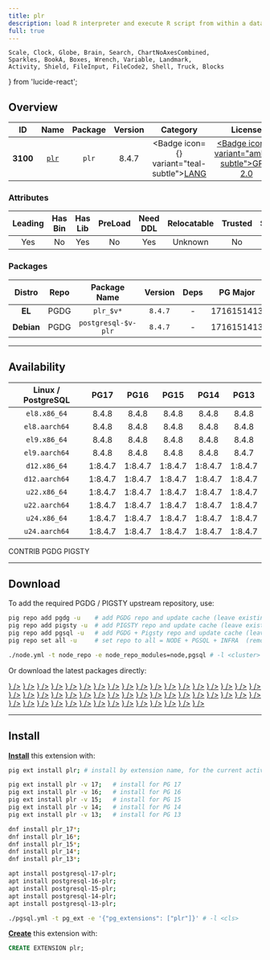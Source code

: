 ```yaml
---
title: plr
description: load R interpreter and execute R script from within a database
full: true
---
```


    Scale, Clock, Globe, Brain, Search, ChartNoAxesCombined,
    Sparkles, BookA, Boxes, Wrench, Variable, Landmark,
    Activity, Shield, FileInput, FileCode2, Shell, Truck, Blocks
} from 'lucide-react';

## Overview

| <TooltipIconButton tooltip="Extension unique identifier" side="top">ID</TooltipIconButton> | <TooltipIconButton tooltip="Extension name" side="top">Name</TooltipIconButton> | <TooltipIconButton tooltip="Package name for installation" side="top">Package</TooltipIconButton> | <TooltipIconButton tooltip="Latest available extension version" side="top">Version</TooltipIconButton> | <TooltipIconButton tooltip="Extension category" side="top">Category</TooltipIconButton> | <TooltipIconButton tooltip="Open source license" side="top">License</TooltipIconButton> | <TooltipIconButton tooltip="Programming language" side="top">Lang</TooltipIconButton> |
|:--------:|:--------:|:----------:|:--------------:|:---------------------------------------:|:------------------------------------------------------:|:----:|
| **3100** | [`plr`](https://github.com/postgres-plr/plr) | `plr` | 8.4.7 | <Badge icon={<BookA />} variant="teal-subtle"><a href="/ext/lang" className="no-underline">LANG</a></Badge> | <a href="/ext/list/license#gpl-20" className="no-underline"><Badge icon={<Scale />} variant="amber-subtle">GPL-2.0</Badge></a> | <a href="/ext/list/lang#c"><Badge icon={<FileCode2 />} variant="blue-subtle">C</Badge></a> |

### Attributes

| <TooltipIconButton tooltip="The Primary Leading extension in the Package" side="top">Leading</TooltipIconButton> | <TooltipIconButton tooltip="Contains binary utils" side="top">Has Bin</TooltipIconButton> | <TooltipIconButton tooltip="Contains .so shared library files" side="top">Has Lib</TooltipIconButton> | <TooltipIconButton tooltip="Requires preloading via shared_preload_libraries" side="top">PreLoad</TooltipIconButton> | <TooltipIconButton tooltip="Requires CREATE EXTENSION DDL command" side="top">Need DDL</TooltipIconButton> | <TooltipIconButton tooltip="Can be installed in any schema" side="top">Relocatable</TooltipIconButton> | <TooltipIconButton tooltip="Can be created by non-superuser" side="top">Trusted</TooltipIconButton> | <TooltipIconButton tooltip="Schemas used by this extension" side="top">Schemas</TooltipIconButton> |
|:-------:|:-------:|:-------:|:-------:|:--------:|:-----------:|:-------:|:-------:|
| Yes | No | Yes | No | Yes | Unknown | No | - |

### Packages

| <TooltipIconButton tooltip="Linux distribution family, EL or Debian" side="top">Distro</TooltipIconButton> | <TooltipIconButton tooltip="Package repository" side="top">Repo</TooltipIconButton> | <TooltipIconButton tooltip="The RPM/DEB Package Name Pattern (replace $v with real pg major)" side="top">Package Name</TooltipIconButton> | <TooltipIconButton tooltip="Latest package version" side="top">Version</TooltipIconButton> | <TooltipIconButton tooltip="RPM/DEB Package dependencies" side="top">Deps</TooltipIconButton> | <TooltipIconButton tooltip="Available in these PostgreSQL Major Versions" side="top">PG Major</TooltipIconButton> |
|:----------:|:--------:|:------------------------:|:-----------:|:------------:|:------------------:|
|   **EL**   | <Badge variant="blue-subtle"><span className="font-bold">PGDG</span></Badge> | `plr_$v*` | `8.4.7` | - | <Badge variant="green-subtle">17</Badge><Badge variant="green-subtle">16</Badge><Badge variant="green-subtle">15</Badge><Badge variant="green-subtle">14</Badge><Badge variant="green-subtle">13</Badge> |
| **Debian** | <Badge variant="blue-subtle"><span className="font-bold">PGDG</span></Badge> | `postgresql-$v-plr` | `8.4.7` | - | <Badge variant="green-subtle">17</Badge><Badge variant="green-subtle">16</Badge><Badge variant="green-subtle">15</Badge><Badge variant="green-subtle">14</Badge><Badge variant="green-subtle">13</Badge> |



------

## Availability

| <TooltipIconButton tooltip="Linux Distro Arch / PostgreSQL Major Version" side="top">Linux / PostgreSQL </TooltipIconButton> | **PG17** | **PG16** | **PG15** | **PG14** | **PG13** |
|:-----:|:-----:|:-----:|:-----:|:-----:|:-----:|
| `el8.x86_64` | <Badge variant="blue-subtle">8.4.8</Badge> | <Badge variant="blue-subtle">8.4.8</Badge> | <Badge variant="blue-subtle">8.4.8</Badge> | <Badge variant="blue-subtle">8.4.8</Badge> | <Badge variant="blue-subtle">8.4.8</Badge> |
| `el8.aarch64` | <Badge variant="blue-subtle">8.4.8</Badge> | <Badge variant="blue-subtle">8.4.8</Badge> | <Badge variant="blue-subtle">8.4.8</Badge> | <Badge variant="blue-subtle">8.4.8</Badge> | <Badge variant="blue-subtle">8.4.8</Badge> |
| `el9.x86_64` | <Badge variant="blue-subtle">8.4.8</Badge> | <Badge variant="blue-subtle">8.4.8</Badge> | <Badge variant="blue-subtle">8.4.8</Badge> | <Badge variant="blue-subtle">8.4.8</Badge> | <Badge variant="blue-subtle">8.4.8</Badge> |
| `el9.aarch64` | <Badge variant="blue-subtle">8.4.8</Badge> | <Badge variant="blue-subtle">8.4.8</Badge> | <Badge variant="blue-subtle">8.4.8</Badge> | <Badge variant="blue-subtle">8.4.8</Badge> | <Badge variant="blue-subtle">8.4.7</Badge> |
| `d12.x86_64` | <Badge variant="blue-subtle">1:8.4.7</Badge> | <Badge variant="blue-subtle">1:8.4.7</Badge> | <Badge variant="blue-subtle">1:8.4.7</Badge> | <Badge variant="blue-subtle">1:8.4.7</Badge> | <Badge variant="blue-subtle">1:8.4.7</Badge> |
| `d12.aarch64` | <Badge variant="blue-subtle">1:8.4.7</Badge> | <Badge variant="blue-subtle">1:8.4.7</Badge> | <Badge variant="blue-subtle">1:8.4.7</Badge> | <Badge variant="blue-subtle">1:8.4.7</Badge> | <Badge variant="blue-subtle">1:8.4.7</Badge> |
| `u22.x86_64` | <Badge variant="blue-subtle">1:8.4.7</Badge> | <Badge variant="blue-subtle">1:8.4.7</Badge> | <Badge variant="blue-subtle">1:8.4.7</Badge> | <Badge variant="blue-subtle">1:8.4.7</Badge> | <Badge variant="blue-subtle">1:8.4.7</Badge> |
| `u22.aarch64` | <Badge variant="blue-subtle">1:8.4.7</Badge> | <Badge variant="blue-subtle">1:8.4.7</Badge> | <Badge variant="blue-subtle">1:8.4.7</Badge> | <Badge variant="blue-subtle">1:8.4.7</Badge> | <Badge variant="blue-subtle">1:8.4.7</Badge> |
| `u24.x86_64` | <Badge variant="blue-subtle">1:8.4.7</Badge> | <Badge variant="blue-subtle">1:8.4.7</Badge> | <Badge variant="blue-subtle">1:8.4.7</Badge> | <Badge variant="blue-subtle">1:8.4.7</Badge> | <Badge variant="blue-subtle">1:8.4.7</Badge> |
| `u24.aarch64` | <Badge variant="blue-subtle">1:8.4.7</Badge> | <Badge variant="blue-subtle">1:8.4.7</Badge> | <Badge variant="blue-subtle">1:8.4.7</Badge> | <Badge variant="blue-subtle">1:8.4.7</Badge> | <Badge variant="blue-subtle">1:8.4.7</Badge> |

<Badge variant="green-subtle"><span className="font-black">CONTRIB</span></Badge> <Badge variant="blue-subtle"><span className="font-black">PGDG</span></Badge> <Badge variant="amber-subtle"><span className="font-black">PIGSTY</span></Badge>

------

## Download

To add the required PGDG / PIGSTY upstream repository, use:

```bash tab="pig"
pig repo add pgdg -u    # add PGDG repo and update cache (leave existing repos)
pig repo add pigsty -u  # add PIGSTY repo and update cache (leave existing repos)
pig repo add pgsql -u   # add PGDG + Pigsty repo and update cache (leave existing repos)
pig repo set all -u     # set repo to all = NODE + PGSQL + INFRA  (remove existing repos)
```
```bash tab="pigsty"
./node.yml -t node_repo -e node_repo_modules=node,pgsql # -l <cluster>
```

Or download the latest packages directly:

<Files>
    <Folder name="el8.x86_64">
        <a href="https://download.postgresql.org/pub/repos/yum/17/redhat/rhel-8-x86_64/plr_17-8.4.8-1PGDG.rhel8.x86_64.rpm"><File name="plr_17-8.4.8-1PGDG.rhel8.x86_64.rpm" icon={<Package className="text-emerald-500" />} /></a>
        <a href="https://download.postgresql.org/pub/repos/yum/16/redhat/rhel-8-x86_64/plr_16-8.4.8-1PGDG.rhel8.x86_64.rpm"><File name="plr_16-8.4.8-1PGDG.rhel8.x86_64.rpm" icon={<Package className="text-emerald-500" />} /></a>
        <a href="https://download.postgresql.org/pub/repos/yum/15/redhat/rhel-8-x86_64/plr_15-8.4.8-1PGDG.rhel8.x86_64.rpm"><File name="plr_15-8.4.8-1PGDG.rhel8.x86_64.rpm" icon={<Package className="text-emerald-500" />} /></a>
        <a href="https://download.postgresql.org/pub/repos/yum/14/redhat/rhel-8-x86_64/plr_14-8.4.8-1PGDG.rhel8.x86_64.rpm"><File name="plr_14-8.4.8-1PGDG.rhel8.x86_64.rpm" icon={<Package className="text-emerald-500" />} /></a>
        <a href="https://download.postgresql.org/pub/repos/yum/13/redhat/rhel-8-x86_64/plr_13-8.4.8-1PGDG.rhel8.x86_64.rpm"><File name="plr_13-8.4.8-1PGDG.rhel8.x86_64.rpm" icon={<Package className="text-emerald-500" />} /></a>
    </Folder>
    <Folder name="el8.aarch64">
        <a href="https://download.postgresql.org/pub/repos/yum/17/redhat/rhel-8-aarch64/plr_17-8.4.8-1PGDG.rhel8.aarch64.rpm"><File name="plr_17-8.4.8-1PGDG.rhel8.aarch64.rpm" icon={<Package className="text-orange-500" />} /></a>
        <a href="https://download.postgresql.org/pub/repos/yum/16/redhat/rhel-8-aarch64/plr_16-8.4.8-1PGDG.rhel8.aarch64.rpm"><File name="plr_16-8.4.8-1PGDG.rhel8.aarch64.rpm" icon={<Package className="text-orange-500" />} /></a>
        <a href="https://download.postgresql.org/pub/repos/yum/15/redhat/rhel-8-aarch64/plr_15-8.4.8-1PGDG.rhel8.aarch64.rpm"><File name="plr_15-8.4.8-1PGDG.rhel8.aarch64.rpm" icon={<Package className="text-orange-500" />} /></a>
        <a href="https://download.postgresql.org/pub/repos/yum/14/redhat/rhel-8-aarch64/plr_14-8.4.8-1PGDG.rhel8.aarch64.rpm"><File name="plr_14-8.4.8-1PGDG.rhel8.aarch64.rpm" icon={<Package className="text-orange-500" />} /></a>
        <a href="https://download.postgresql.org/pub/repos/yum/13/redhat/rhel-8-aarch64/plr_13-8.4.8-1PGDG.rhel8.aarch64.rpm"><File name="plr_13-8.4.8-1PGDG.rhel8.aarch64.rpm" icon={<Package className="text-orange-500" />} /></a>
    </Folder>
    <Folder name="el9.x86_64">
        <a href="https://download.postgresql.org/pub/repos/yum/17/redhat/rhel-9-x86_64/plr_17-8.4.8-1PGDG.rhel9.x86_64.rpm"><File name="plr_17-8.4.8-1PGDG.rhel9.x86_64.rpm" icon={<Package className="text-emerald-500" />} /></a>
        <a href="https://download.postgresql.org/pub/repos/yum/16/redhat/rhel-9-x86_64/plr_16-8.4.8-1PGDG.rhel9.x86_64.rpm"><File name="plr_16-8.4.8-1PGDG.rhel9.x86_64.rpm" icon={<Package className="text-emerald-500" />} /></a>
        <a href="https://download.postgresql.org/pub/repos/yum/15/redhat/rhel-9-x86_64/plr_15-8.4.8-1PGDG.rhel9.x86_64.rpm"><File name="plr_15-8.4.8-1PGDG.rhel9.x86_64.rpm" icon={<Package className="text-emerald-500" />} /></a>
        <a href="https://download.postgresql.org/pub/repos/yum/14/redhat/rhel-9-x86_64/plr_14-8.4.8-1PGDG.rhel9.x86_64.rpm"><File name="plr_14-8.4.8-1PGDG.rhel9.x86_64.rpm" icon={<Package className="text-emerald-500" />} /></a>
        <a href="https://download.postgresql.org/pub/repos/yum/13/redhat/rhel-9-x86_64/plr_13-8.4.8-1PGDG.rhel9.x86_64.rpm"><File name="plr_13-8.4.8-1PGDG.rhel9.x86_64.rpm" icon={<Package className="text-emerald-500" />} /></a>
    </Folder>
    <Folder name="el9.aarch64">
        <a href="https://download.postgresql.org/pub/repos/yum/17/redhat/rhel-9-aarch64/plr_17-8.4.8-1PGDG.rhel9.aarch64.rpm"><File name="plr_17-8.4.8-1PGDG.rhel9.aarch64.rpm" icon={<Package className="text-orange-500" />} /></a>
        <a href="https://download.postgresql.org/pub/repos/yum/16/redhat/rhel-9-aarch64/plr_16-8.4.8-1PGDG.rhel9.aarch64.rpm"><File name="plr_16-8.4.8-1PGDG.rhel9.aarch64.rpm" icon={<Package className="text-orange-500" />} /></a>
        <a href="https://download.postgresql.org/pub/repos/yum/15/redhat/rhel-9-aarch64/plr_15-8.4.8-1PGDG.rhel9.aarch64.rpm"><File name="plr_15-8.4.8-1PGDG.rhel9.aarch64.rpm" icon={<Package className="text-orange-500" />} /></a>
        <a href="https://download.postgresql.org/pub/repos/yum/14/redhat/rhel-9-aarch64/plr_14-8.4.8-1PGDG.rhel9.aarch64.rpm"><File name="plr_14-8.4.8-1PGDG.rhel9.aarch64.rpm" icon={<Package className="text-orange-500" />} /></a>
        <a href="https://download.postgresql.org/pub/repos/yum/13/redhat/rhel-9-aarch64/plr_13-8.4.7-1PGDG.rhel9.aarch64.rpm"><File name="plr_13-8.4.7-1PGDG.rhel9.aarch64.rpm" icon={<Package className="text-orange-500" />} /></a>
    </Folder>
    <Folder name="d12.x86_64">
        <a href="https://apt.postgresql.org/pub/repos/apt/pool/main/p/plr/postgresql-17-plr_8.4.7-3.pgdg120+1_arm64.deb"><File name="postgresql-17-plr_8.4.7-3.pgdg120+1_arm64.deb" icon={<Box className="text-emerald-500" />} /></a>
        <a href="https://apt.postgresql.org/pub/repos/apt/pool/main/p/plr/postgresql-16-plr_8.4.7-3.pgdg120+1_arm64.deb"><File name="postgresql-16-plr_8.4.7-3.pgdg120+1_arm64.deb" icon={<Box className="text-emerald-500" />} /></a>
        <a href="https://apt.postgresql.org/pub/repos/apt/pool/main/p/plr/postgresql-15-plr_8.4.7-3.pgdg120+1_arm64.deb"><File name="postgresql-15-plr_8.4.7-3.pgdg120+1_arm64.deb" icon={<Box className="text-emerald-500" />} /></a>
        <a href="https://apt.postgresql.org/pub/repos/apt/pool/main/p/plr/postgresql-14-plr_8.4.7-3.pgdg120+1_arm64.deb"><File name="postgresql-14-plr_8.4.7-3.pgdg120+1_arm64.deb" icon={<Box className="text-emerald-500" />} /></a>
        <a href="https://apt.postgresql.org/pub/repos/apt/pool/main/p/plr/postgresql-13-plr_8.4.7-3.pgdg120+1_arm64.deb"><File name="postgresql-13-plr_8.4.7-3.pgdg120+1_arm64.deb" icon={<Box className="text-emerald-500" />} /></a>
    </Folder>
    <Folder name="d12.aarch64">
        <a href="https://apt.postgresql.org/pub/repos/apt/pool/main/p/plr/postgresql-17-plr_8.4.7-3.pgdg120+1_amd64.deb"><File name="postgresql-17-plr_8.4.7-3.pgdg120+1_amd64.deb" icon={<Box className="text-orange-500" />} /></a>
        <a href="https://apt.postgresql.org/pub/repos/apt/pool/main/p/plr/postgresql-16-plr_8.4.7-3.pgdg120+1_amd64.deb"><File name="postgresql-16-plr_8.4.7-3.pgdg120+1_amd64.deb" icon={<Box className="text-orange-500" />} /></a>
        <a href="https://apt.postgresql.org/pub/repos/apt/pool/main/p/plr/postgresql-15-plr_8.4.7-3.pgdg120+1_amd64.deb"><File name="postgresql-15-plr_8.4.7-3.pgdg120+1_amd64.deb" icon={<Box className="text-orange-500" />} /></a>
        <a href="https://apt.postgresql.org/pub/repos/apt/pool/main/p/plr/postgresql-14-plr_8.4.7-3.pgdg120+1_amd64.deb"><File name="postgresql-14-plr_8.4.7-3.pgdg120+1_amd64.deb" icon={<Box className="text-orange-500" />} /></a>
        <a href="https://apt.postgresql.org/pub/repos/apt/pool/main/p/plr/postgresql-13-plr_8.4.7-3.pgdg120+1_amd64.deb"><File name="postgresql-13-plr_8.4.7-3.pgdg120+1_amd64.deb" icon={<Box className="text-orange-500" />} /></a>
    </Folder>
    <Folder name="u22.x86_64">
        <a href="https://apt.postgresql.org/pub/repos/apt/pool/main/p/plr/postgresql-17-plr_8.4.7-3.pgdg22.04+1_amd64.deb"><File name="postgresql-17-plr_8.4.7-3.pgdg22.04+1_amd64.deb" icon={<Box className="text-emerald-500" />} /></a>
        <a href="https://apt.postgresql.org/pub/repos/apt/pool/main/p/plr/postgresql-16-plr_8.4.7-3.pgdg22.04+1_amd64.deb"><File name="postgresql-16-plr_8.4.7-3.pgdg22.04+1_amd64.deb" icon={<Box className="text-emerald-500" />} /></a>
        <a href="https://apt.postgresql.org/pub/repos/apt/pool/main/p/plr/postgresql-15-plr_8.4.7-3.pgdg22.04+1_amd64.deb"><File name="postgresql-15-plr_8.4.7-3.pgdg22.04+1_amd64.deb" icon={<Box className="text-emerald-500" />} /></a>
        <a href="https://apt.postgresql.org/pub/repos/apt/pool/main/p/plr/postgresql-14-plr_8.4.7-3.pgdg22.04+1_amd64.deb"><File name="postgresql-14-plr_8.4.7-3.pgdg22.04+1_amd64.deb" icon={<Box className="text-emerald-500" />} /></a>
        <a href="https://apt.postgresql.org/pub/repos/apt/pool/main/p/plr/postgresql-13-plr_8.4.7-3.pgdg22.04+1_amd64.deb"><File name="postgresql-13-plr_8.4.7-3.pgdg22.04+1_amd64.deb" icon={<Box className="text-emerald-500" />} /></a>
    </Folder>
    <Folder name="u22.aarch64">
        <a href="https://apt.postgresql.org/pub/repos/apt/pool/main/p/plr/postgresql-17-plr_8.4.7-3.pgdg22.04+1_arm64.deb"><File name="postgresql-17-plr_8.4.7-3.pgdg22.04+1_arm64.deb" icon={<Box className="text-orange-500" />} /></a>
        <a href="https://apt.postgresql.org/pub/repos/apt/pool/main/p/plr/postgresql-16-plr_8.4.7-3.pgdg22.04+1_arm64.deb"><File name="postgresql-16-plr_8.4.7-3.pgdg22.04+1_arm64.deb" icon={<Box className="text-orange-500" />} /></a>
        <a href="https://apt.postgresql.org/pub/repos/apt/pool/main/p/plr/postgresql-15-plr_8.4.7-3.pgdg22.04+1_arm64.deb"><File name="postgresql-15-plr_8.4.7-3.pgdg22.04+1_arm64.deb" icon={<Box className="text-orange-500" />} /></a>
        <a href="https://apt.postgresql.org/pub/repos/apt/pool/main/p/plr/postgresql-14-plr_8.4.7-3.pgdg22.04+1_arm64.deb"><File name="postgresql-14-plr_8.4.7-3.pgdg22.04+1_arm64.deb" icon={<Box className="text-orange-500" />} /></a>
        <a href="https://apt.postgresql.org/pub/repos/apt/pool/main/p/plr/postgresql-13-plr_8.4.7-3.pgdg22.04+1_arm64.deb"><File name="postgresql-13-plr_8.4.7-3.pgdg22.04+1_arm64.deb" icon={<Box className="text-orange-500" />} /></a>
    </Folder>
    <Folder name="u24.x86_64">
        <a href="https://apt.postgresql.org/pub/repos/apt/pool/main/p/plr/postgresql-17-plr_8.4.7-3.pgdg24.04+1_amd64.deb"><File name="postgresql-17-plr_8.4.7-3.pgdg24.04+1_amd64.deb" icon={<Box className="text-emerald-500" />} /></a>
        <a href="https://apt.postgresql.org/pub/repos/apt/pool/main/p/plr/postgresql-16-plr_8.4.7-3.pgdg24.04+1_amd64.deb"><File name="postgresql-16-plr_8.4.7-3.pgdg24.04+1_amd64.deb" icon={<Box className="text-emerald-500" />} /></a>
        <a href="https://apt.postgresql.org/pub/repos/apt/pool/main/p/plr/postgresql-15-plr_8.4.7-3.pgdg24.04+1_amd64.deb"><File name="postgresql-15-plr_8.4.7-3.pgdg24.04+1_amd64.deb" icon={<Box className="text-emerald-500" />} /></a>
        <a href="https://apt.postgresql.org/pub/repos/apt/pool/main/p/plr/postgresql-14-plr_8.4.7-3.pgdg24.04+1_amd64.deb"><File name="postgresql-14-plr_8.4.7-3.pgdg24.04+1_amd64.deb" icon={<Box className="text-emerald-500" />} /></a>
        <a href="https://apt.postgresql.org/pub/repos/apt/pool/main/p/plr/postgresql-13-plr_8.4.7-3.pgdg24.04+1_amd64.deb"><File name="postgresql-13-plr_8.4.7-3.pgdg24.04+1_amd64.deb" icon={<Box className="text-emerald-500" />} /></a>
    </Folder>
    <Folder name="u24.aarch64">
        <a href="https://apt.postgresql.org/pub/repos/apt/pool/main/p/plr/postgresql-17-plr_8.4.7-3.pgdg24.04+1_arm64.deb"><File name="postgresql-17-plr_8.4.7-3.pgdg24.04+1_arm64.deb" icon={<Box className="text-orange-500" />} /></a>
        <a href="https://apt.postgresql.org/pub/repos/apt/pool/main/p/plr/postgresql-16-plr_8.4.7-3.pgdg24.04+1_arm64.deb"><File name="postgresql-16-plr_8.4.7-3.pgdg24.04+1_arm64.deb" icon={<Box className="text-orange-500" />} /></a>
        <a href="https://apt.postgresql.org/pub/repos/apt/pool/main/p/plr/postgresql-15-plr_8.4.7-3.pgdg24.04+1_arm64.deb"><File name="postgresql-15-plr_8.4.7-3.pgdg24.04+1_arm64.deb" icon={<Box className="text-orange-500" />} /></a>
        <a href="https://apt.postgresql.org/pub/repos/apt/pool/main/p/plr/postgresql-14-plr_8.4.7-3.pgdg24.04+1_arm64.deb"><File name="postgresql-14-plr_8.4.7-3.pgdg24.04+1_arm64.deb" icon={<Box className="text-orange-500" />} /></a>
        <a href="https://apt.postgresql.org/pub/repos/apt/pool/main/p/plr/postgresql-13-plr_8.4.7-3.pgdg24.04+1_arm64.deb"><File name="postgresql-13-plr_8.4.7-3.pgdg24.04+1_arm64.deb" icon={<Box className="text-orange-500" />} /></a>
    </Folder>
</Files>

------

## Install

[**Install**](/docs/pgsql/extension/install) this extension with:

```bash tab="pig"
pig ext install plr; # install by extension name, for the current active PG version

pig ext install plr -v 17;   # install for PG 17
pig ext install plr -v 16;   # install for PG 16
pig ext install plr -v 15;   # install for PG 15
pig ext install plr -v 14;   # install for PG 14
pig ext install plr -v 13;   # install for PG 13
```
```bash tab="yum" 
dnf install plr_17*;
dnf install plr_16*;
dnf install plr_15*;
dnf install plr_14*;
dnf install plr_13*;
```
```bash tab="apt" 
apt install postgresql-17-plr;
apt install postgresql-16-plr;
apt install postgresql-15-plr;
apt install postgresql-14-plr;
apt install postgresql-13-plr;
```
```bash tab="ansible"
./pgsql.yml -t pg_ext -e '{"pg_extensions": ["plr"]}' # -l <cls>
```

[**Create**](/docs/pgsql/extension/create) this extension with:

```sql
CREATE EXTENSION plr;
```



